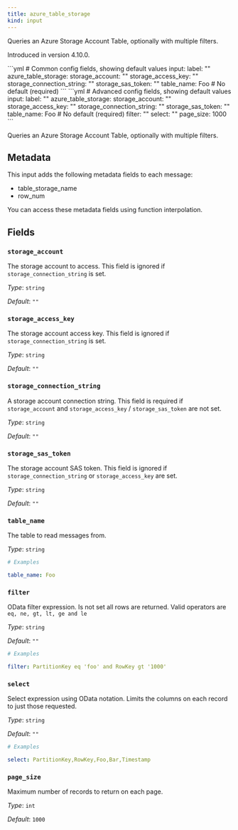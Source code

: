```yaml
---
title: azure_table_storage
kind: input
---
```


Queries an Azure Storage Account Table, optionally with multiple filters.

Introduced in version 4.10.0.


<Tabs>
<TabItem label="Common">
```yml
# Common config fields, showing default values
input:
  label: ""
  azure_table_storage:
    storage_account: ""
    storage_access_key: ""
    storage_connection_string: ""
    storage_sas_token: ""
    table_name: Foo # No default (required)
```
</TabItem>
<TabItem label="Advanced">
```yml
# Advanced config fields, showing default values
input:
  label: ""
  azure_table_storage:
    storage_account: ""
    storage_access_key: ""
    storage_connection_string: ""
    storage_sas_token: ""
    table_name: Foo # No default (required)
    filter: ""
    select: ""
    page_size: 1000
```
</TabItem>
</Tabs>

Queries an Azure Storage Account Table, optionally with multiple filters.
## Metadata
This input adds the following metadata fields to each message:

- table_storage_name
- row_num

You can access these metadata fields using function interpolation.

## Fields

### `storage_account`

The storage account to access. This field is ignored if `storage_connection_string` is set.


*Type*: `string`

*Default*: `""`

### `storage_access_key`

The storage account access key. This field is ignored if `storage_connection_string` is set.


*Type*: `string`

*Default*: `""`

### `storage_connection_string`

A storage account connection string. This field is required if `storage_account` and `storage_access_key` / `storage_sas_token` are not set.


*Type*: `string`

*Default*: `""`

### `storage_sas_token`

The storage account SAS token. This field is ignored if `storage_connection_string` or `storage_access_key` are set.


*Type*: `string`

*Default*: `""`

### `table_name`

The table to read messages from.


*Type*: `string`


```yml
# Examples

table_name: Foo
```

### `filter`

OData filter expression. Is not set all rows are returned. Valid operators are `eq, ne, gt, lt, ge and le`


*Type*: `string`

*Default*: `""`

```yml
# Examples

filter: PartitionKey eq 'foo' and RowKey gt '1000'
```

### `select`

Select expression using OData notation. Limits the columns on each record to just those requested.


*Type*: `string`

*Default*: `""`

```yml
# Examples

select: PartitionKey,RowKey,Foo,Bar,Timestamp
```

### `page_size`

Maximum number of records to return on each page.


*Type*: `int`

*Default*: `1000`


